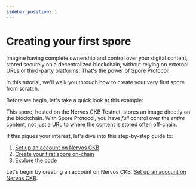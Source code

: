 ```yaml
---
sidebar_position: 1
---
```



# Creating your first spore

Imagine having complete ownership and control over your digital content, stored securely on a decentralized blockchain, without relying on external URLs or third-party platforms. That's the power of Spore Protocol!

In this tutorial, we'll walk you through how to create your very first spore from scratch.

Before we begin, let's take a quick look at this example:

<EmbedCard
  title="Spore: 0x075b3210...6061ba7493 | Spore Demo"
  href="https://a-simple-demo.spore.pro/spore/0x075b32100cbc6c082b4c80cd2e2713c30ae0eb2f494dddff435d206061ba7493"
  className="margin-top--sm margin-bottom--lg"
/>

This spore, hosted on the Nervos CKB Testnet, stores an image directly on the blockchain. With Spore Protocol, you have *full* control over the *entire* content, not just a URL to where the content is stored often off-chain.

If this piques your interest, let's dive into this step-by-step guide to:

1. [Set up an account on Nervos CKB](./setup-account)
2. [Create your first spore on-chain](./create-spore)
3. [Explore the code](./explore-code)

Let's begin by creating an account on Nervos CKB: [Set up an account on Nervos CKB](./setup-account).
